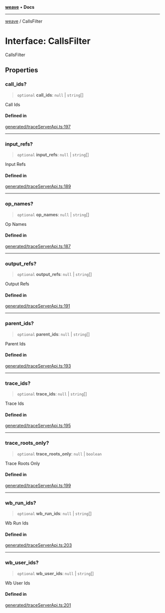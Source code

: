 [**weave**](/weave/reference/typescript-sdk/weave/index) • **Docs**

***

[weave](/weave/reference/typescript-sdk/weave/index) / CallsFilter

# Interface: CallsFilter

CallsFilter

## Properties

### call\_ids?

> `optional` **call\_ids**: `null` \| `string`[]

Call Ids

#### Defined in

[generated/traceServerApi.ts:197](https://github.com/wandb/weave/blob/e2313369cb35bc1b6f97c70539926dd951ead21e/sdks/node/src/generated/traceServerApi.ts#L197)

***

### input\_refs?

> `optional` **input\_refs**: `null` \| `string`[]

Input Refs

#### Defined in

[generated/traceServerApi.ts:189](https://github.com/wandb/weave/blob/e2313369cb35bc1b6f97c70539926dd951ead21e/sdks/node/src/generated/traceServerApi.ts#L189)

***

### op\_names?

> `optional` **op\_names**: `null` \| `string`[]

Op Names

#### Defined in

[generated/traceServerApi.ts:187](https://github.com/wandb/weave/blob/e2313369cb35bc1b6f97c70539926dd951ead21e/sdks/node/src/generated/traceServerApi.ts#L187)

***

### output\_refs?

> `optional` **output\_refs**: `null` \| `string`[]

Output Refs

#### Defined in

[generated/traceServerApi.ts:191](https://github.com/wandb/weave/blob/e2313369cb35bc1b6f97c70539926dd951ead21e/sdks/node/src/generated/traceServerApi.ts#L191)

***

### parent\_ids?

> `optional` **parent\_ids**: `null` \| `string`[]

Parent Ids

#### Defined in

[generated/traceServerApi.ts:193](https://github.com/wandb/weave/blob/e2313369cb35bc1b6f97c70539926dd951ead21e/sdks/node/src/generated/traceServerApi.ts#L193)

***

### trace\_ids?

> `optional` **trace\_ids**: `null` \| `string`[]

Trace Ids

#### Defined in

[generated/traceServerApi.ts:195](https://github.com/wandb/weave/blob/e2313369cb35bc1b6f97c70539926dd951ead21e/sdks/node/src/generated/traceServerApi.ts#L195)

***

### trace\_roots\_only?

> `optional` **trace\_roots\_only**: `null` \| `boolean`

Trace Roots Only

#### Defined in

[generated/traceServerApi.ts:199](https://github.com/wandb/weave/blob/e2313369cb35bc1b6f97c70539926dd951ead21e/sdks/node/src/generated/traceServerApi.ts#L199)

***

### wb\_run\_ids?

> `optional` **wb\_run\_ids**: `null` \| `string`[]

Wb Run Ids

#### Defined in

[generated/traceServerApi.ts:203](https://github.com/wandb/weave/blob/e2313369cb35bc1b6f97c70539926dd951ead21e/sdks/node/src/generated/traceServerApi.ts#L203)

***

### wb\_user\_ids?

> `optional` **wb\_user\_ids**: `null` \| `string`[]

Wb User Ids

#### Defined in

[generated/traceServerApi.ts:201](https://github.com/wandb/weave/blob/e2313369cb35bc1b6f97c70539926dd951ead21e/sdks/node/src/generated/traceServerApi.ts#L201)
